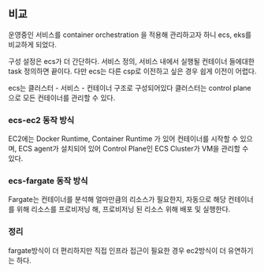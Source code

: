 

## 비교

운영중인 서비스를 container orchestration 을 적용해 관리하고자 하니
ecs, eks를 비교하게 되었다.

구성 설정은 ecs가 더 간단하다. 
서비스 정의, 서비스 내에서 실행될 컨테이너 들에대한 task 정의하면 끝이다.
다만 ecs는 다른 csp로 이전하고 싶은 경우 쉽게 이전이 어렵다.

ecs는 클러스터 - 서비스 - 컨테이너 구조로 구성되어있다
클러스터는 control plane으로 모든 컨테이너를 관리할 수 있다.


### ecs-ec2 동작 방식
EC2에는 Docker Runtime, Container Runtime 가 있어 컨테이너를 시작할 수 있으며, 
ECS agent가 설치되어 있어 Control Plane인 ECS Cluster가 VM을 관리할 수 있다.


### ecs-fargate 동작 방식
Fargate는 컨테이너를 분석해 얼마만큼의 리소스가 필요한지, 
자동으로 해당 컨테이너를 위해 리소스를 프로비저닝 해, 
프로비저닝 된 리소스 위해 배포 및 실행한다.


### 정리
fargate방식이 더 편리하지만 직접 인프라 접근이 필요한 경우
ec2방식이 더 유연하기는 하다.